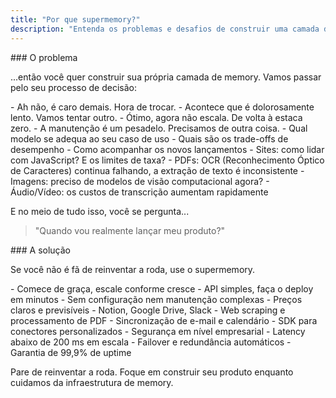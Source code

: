 ```yaml
---
title: "Por que supermemory?"
description: "Entenda os problemas e desafios de construir uma camada de memory e como a supermemory os resolve!"
---
```


<div id="the-problem">
  ### O problema
</div>

...então você quer construir sua própria camada de memory. Vamos passar pelo seu processo de decisão:

<Steps>
  <Step title="Vamos escolher um banco de dados vetorial">
    <Card title="Encontrou um banco de dados vetorial?">
      - Ah não, é caro demais. Hora de trocar.
      - Acontece que é dolorosamente lento. Vamos tentar outro.
      - Ótimo, agora não escala. De volta à estaca zero.
      - A manutenção é um pesadelo. Precisamos de outra coisa.
    </Card>
  </Step>
  <Step title="Agora, o modelo de embedding">
    <Card title="A menos que você tenha um PhD em IA, boa sorte para descobrir:">
      - Qual modelo se adequa ao seu caso de uso
      - Quais são os trade-offs de desempenho
      - Como acompanhar os novos lançamentos
    </Card>
  </Step>
  <Step title="Hora de construir a camada de memory">
    <CardGroup cols="1">
      <Card title="Tantos tipos de conteúdo">
        - Sites: como lidar com JavaScript? E os limites de taxa?
        - PDFs: OCR (Reconhecimento Óptico de Caracteres) continua falhando, a extração de texto é inconsistente
        - Imagens: preciso de modelos de visão computacional agora?
        - Áudio/Vídeo: os custos de transcrição aumentam rapidamente
      </Card>
    </CardGroup>
  </Step>
</Steps>

E no meio de tudo isso, você se pergunta...

> "Quando vou realmente lançar meu produto?"

<div id="the-solution">
  ### A solução
</div>

Se você não é fã de reinventar a roda, use o supermemory.

<CardGroup cols="1">
  <Card title="Acessível e fácil de usar" icon="banknote">
    - Comece de graça, escale conforme cresce
    - API simples, faça o deploy em minutos
    - Sem configuração nem manutenção complexas
    - Preços claros e previsíveis
  </Card>
  <Card title="Conectores simples" icon="plug">
    - Notion, Google Drive, Slack
    - Web scraping e processamento de PDF
    - Sincronização de e-mail e calendário
    - SDK para conectores personalizados
  </Card>
  <Card title="Pronto para produção" icon="activity">
    - Segurança em nível empresarial
    - Latency abaixo de 200 ms em escala
    - Failover e redundância automáticos
    - Garantia de 99,9% de uptime
  </Card>
</CardGroup>

Pare de reinventar a roda. Foque em construir seu produto enquanto cuidamos da infraestrutura de memory.